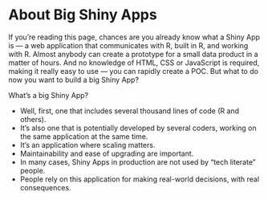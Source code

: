 # About Big Shiny Apps {#bigshinyapp}

If you're reading this page, chances are you already know what a Shiny App is — a web application that communicates with R, built in R, and working with R. Almost anybody can create a prototype for a small data product in a matter of hours. And no knowledge of HTML, CSS or JavaScript is required, making it really easy to use — you can rapidly create a POC. But what to do now you want to build a big Shiny App?

What's a big Shiny App? 

+ Well, first, one that includes several thousand lines of code (R and others). 
+ It's also one that is potentially developed by several coders, working on the same application at the same time. 
+ It's an application where scaling matters. 
+ Maintainability and ease of upgrading are important. 
+ In many cases, Shiny Apps in production are not used by "tech literate" people. 
+ People rely on this application for making real-world decisions, with real consequences.
